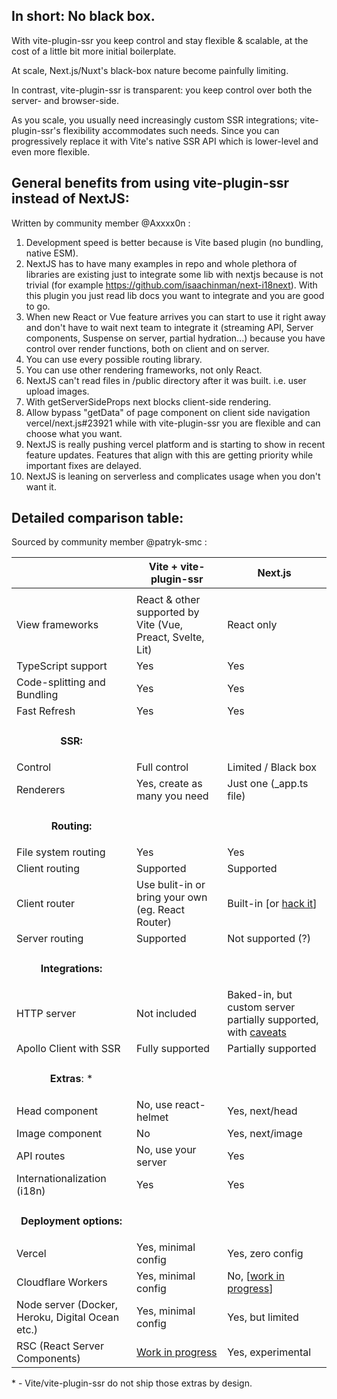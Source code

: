 ## In short: No black box.

With vite-plugin-ssr you keep control and stay flexible & scalable, at the cost of a little bit more initial boilerplate.

At scale, Next.js/Nuxt's black-box nature become painfully limiting.

In contrast, vite-plugin-ssr is transparent: you keep control over both the server- and browser-side.

As you scale, you usually need increasingly custom SSR integrations; vite-plugin-ssr's flexibility accommodates such needs.
Since you can progressively replace it with Vite's native SSR API which is lower-level and even more flexible.

## General benefits from using vite-plugin-ssr instead of NextJS:

Written by community member @Axxxx0n :

1. Development speed is better because is Vite based plugin (no bundling, native ESM).
2. NextJS has to have many examples in repo and whole plethora of libraries are existing just to integrate some lib with nextjs because is not trivial (for example https://github.com/isaachinman/next-i18next). With this plugin you just read lib docs you want to integrate and you are good to go.
3. When new React or Vue feature arrives you can start to use it right away and don't have to wait next team to integrate it (streaming API, Server components, Suspense on server, partial hydration...) because you have control over render functions, both on client and on server.
4. You can use every possible routing library.
5. You can use other rendering frameworks, not only React.
6. NextJS can't read files in /public directory after it was built. i.e. user upload images.
7. With getServerSideProps next blocks client-side rendering.
8. Allow bypass "getData" of page component on client side navigation vercel/next.js#23921 while with vite-plugin-ssr you are flexible and can choose what you want.
9. NextJS is really pushing vercel platform and is starting to show in recent feature updates. Features that align with this are getting priority while important fixes are delayed.
10. NextJS is leaning on serverless and complicates usage when you don't want it.

## Detailed comparison table:

Sourced by community member @patryk-smc :

|                                                                 | Vite + vite-plugin-ssr                                     | Next.js                       |
| --------------------------------------------------------------- | ---------------------------------------------------------- | ----------------------------- |
|                                                                 |                                                            |                               |
| View frameworks                                                  | React & other supported by Vite (Vue, Preact, Svelte, Lit) | React only                    |
| TypeScript support                                              | Yes                                                        | Yes                           |
| Code-splitting and Bundling                                     | Yes                                                        | Yes                           |
| Fast Refresh                                                    | Yes                                                        | Yes                           |
|                                                                 |                                                            |                               |
| <p align="center">**SSR:**</p>                                                             |                                                            |                               |
| Control                                                         | Full control                                               | Limited / Black box                      |
| Renderers                                                       | Yes, create as many you need                               | Just one (\_app.ts file)      |
|                                                                 |                                                            |                               |
| <p align="center">**Routing:**</p>                                                        |                                                            |                               |
| File system routing                                             | Yes                                                        | Yes                           |
| Client routing                                                  | Supported                                                  | Supported                     |
| Client router                                                   | Use bulit-in or bring your own (eg. React Router)          | Built-in [or [hack it](https://colinhacks.com/essays/building-a-spa-with-nextjs)]                      |
| Server routing                                                  | Supported                                                  | Not supported (?)             |
|                                                                 |                                                            |                               |
| <p align="center">**Integrations:**</p>                                                    |                                                            |                               |
HTTP server | Not included | Baked-in, but custom server partially supported, with [caveats](https://stackoverflow.com/a/70945468/380607) |
| Apollo Client with SSR                                          | Fully supported                                            | Partially supported           |
|                                                                 |                                                            |                               |
| <p align="center">**Extras**: \*</p> |                                                            |                               |
| Head component                                                  | No, use react-helmet                                       | Yes, next/head                |
| Image component                                                 | No                                                         | Yes, next/image               |
| API routes                                                      | No, use your server                                        | Yes                           |
| Internationalization (i18n)                                            | Yes                                                    | Yes                           |
|                                                                 |                                                            |                               |
| <p align="center">**Deployment options:**</p>                                              |                                                            |                               |
| Vercel                                                          | Yes, minimal config                                        | Yes, zero config              |
| Cloudflare Workers                                              | Yes, minimal config                                        | No, [[work in progress](https://github.com/vercel/next.js/discussions/34179#discussioncomment-3578259)]                            |
| Node server (Docker, Heroku, Digital Ocean etc.)                | Yes, minimal config                                        | Yes, but limited              |
RSC (React Server Components) | [Work in progress](https://github.com/Shopify/hydrogen/discussions/2225#discussioncomment-3854516) | Yes, experimental

\* - Vite/vite-plugin-ssr do not ship those extras by design.
